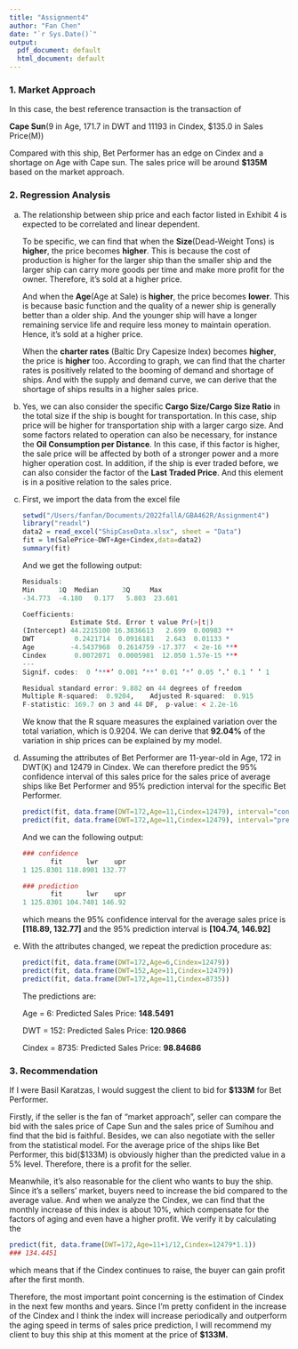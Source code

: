 ```yaml
---
title: "Assignment4"
author: "Fan Chen"
date: "`r Sys.Date()`"
output:
  pdf_document: default
  html_document: default
---
```


### 1. Market Approach

In this case, the best reference transaction is the transaction of

**Cape Sun**(9 in Age, 171.7 in DWT and 11193 in Cindex, \$135.0 in Sales Price(M))

Compared with this ship, Bet Performer has an edge on Cindex and a shortage on Age with Cape sun. The sales price will be around **\$135M** based on the market approach.

### 2. Regression Analysis

a)  The relationship between ship price and each factor listed in Exhibit 4 is expected to be correlated and linear dependent.

    To be specific, we can find that when the **Size**(Dead-Weight Tons) is **higher**, the price becomes **higher**. This is because the cost of production is higher for the larger ship than the smaller ship and the larger ship can carry more goods per time and make more profit for the owner. Therefore, it's sold at a higher price.

    And when the **Age**(Age at Sale) is **higher**, the price becomes **lower**. This is because basic function and the quality of a newer ship is generally better than a older ship. And the younger ship will have a longer remaining service life and require less money to maintain operation. Hence, it's sold at a higher price.

    When the **charter rates** (Baltic Dry Capesize Index) becomes **higher**, the price is **higher** too. According to graph, we can find that the charter rates is positively related to the booming of demand and shortage of ships. And with the supply and demand curve, we can derive that the shortage of ships results in a higher sales price.

b)  Yes, we can also consider the specific **Cargo Size/Cargo Size Ratio** in the total size if the ship is bought for transportation. In this case, ship price will be higher for transportation ship with a larger cargo size. And some factors related to operation can also be necessary, for instance the **Oil Consumption per Distance**. In this case, if this factor is higher, the sale price will be affected by both of a stronger power and a more higher operation cost. In addition, if the ship is ever traded before, we can also consider the factor of the **Last Traded Price**. And this element is in a positive relation to the sales price.

c)  First, we import the data from the excel file

    ``` r
    setwd("/Users/fanfan/Documents/2022fallA/GBA462R/Assignment4")
    library("readxl")
    data2 = read_excel("ShipCaseData.xlsx", sheet = "Data")
    fit = lm(SalePrice~DWT+Age+Cindex,data=data2)
    summary(fit)
    ```

    And we get the following output:

    ``` r
    Residuals:
    Min      1Q  Median      3Q     Max 
    -34.773  -4.180   0.177   5.803  23.601 

    Coefficients:
                Estimate Std. Error t value Pr(>|t|)    
    (Intercept) 44.2215100 16.3836613   2.699  0.00983 ** 
    DWT          0.2421714  0.0916181   2.643  0.01133 *  
    Age         -4.5437968  0.2614759 -17.377  < 2e-16 ***
    Cindex       0.0072071  0.0005981  12.050 1.57e-15 ***
    ---
    Signif. codes:  0 ‘***’ 0.001 ‘**’ 0.01 ‘*’ 0.05 ‘.’ 0.1 ‘ ’ 1

    Residual standard error: 9.882 on 44 degrees of freedom
    Multiple R-squared:  0.9204,    Adjusted R-squared:  0.915 
    F-statistic: 169.7 on 3 and 44 DF,  p-value: < 2.2e-16
    ```

    We know that the R square measures the explained variation over the total variation, which is 0.9204. We can derive that **92.04%** of the variation in ship prices can be explained by my model.

d)  Assuming the attributes of Bet Performer are 11-year-old in Age, 172 in DWT(K) and 12479 in Cindex. We can therefore predict the 95% confidence interval of this sales price for the sales price of average ships like Bet Performer and 95% prediction interval for the specific Bet Performer.

    ``` r
    predict(fit, data.frame(DWT=172,Age=11,Cindex=12479), interval="confidence", level = 0.95)
    predict(fit, data.frame(DWT=172,Age=11,Cindex=12479), interval="prediction",level = 0.95)
    ```

    And we can the following output:

    ``` r
    ### confidence
           fit      lwr    upr
    1 125.8301 118.8901 132.77

    ### prediction
           fit      lwr    upr
    1 125.8301 104.7401 146.92
    ```

    which means the 95% confidence interval for the average sales price is **[118.89, 132.77]** and the 95% prediction interval is **[104.74, 146.92]**

e)  With the attributes changed, we repeat the prediction procedure as:

    ``` r
    predict(fit, data.frame(DWT=172,Age=6,Cindex=12479))
    predict(fit, data.frame(DWT=152,Age=11,Cindex=12479))
    predict(fit, data.frame(DWT=172,Age=11,Cindex=8735))
    ```

    The predictions are:

    Age = 6: Predicted Sales Price: **148.5491**

    DWT = 152: Predicted Sales Price: **120.9866**

    Cindex = 8735: Predicted Sales Price: **98.84686**

### 3. Recommendation

If I were Basil Karatzas, I would suggest the client to bid for **\$133M** for Bet Performer.

Firstly, if the seller is the fan of "market approach", seller can compare the bid with the sales price of Cape Sun and the sales price of Sumihou and find that the bid is faithful. Besides, we can also negotiate with the seller from the statistical model. For the average price of the ships like Bet Performer, this bid(\$133M) is obviously higher than the predicted value in a 5% level. Therefore, there is a profit for the seller.

Meanwhile, it's also reasonable for the client who wants to buy the ship. Since it's a sellers' market, buyers need to increase the bid compared to the average value. And when we analyze the Cindex, we can find that the monthly increase of this index is about 10%, which compensate for the factors of aging and even have a higher profit. We verify it by calculating the

``` r
predict(fit, data.frame(DWT=172,Age=11+1/12,Cindex=12479*1.1))
### 134.4451
```

which means that if the Cindex continues to raise, the buyer can gain profit after the first month.

Therefore, the most important point concerning is the estimation of Cindex in the next few months and years. Since I'm pretty confident in the increase of the Cindex and I think the index will increase periodically and outperform the aging speed in terms of sales price prediction, I will recommend my client to buy this ship at this moment at the price of **\$133M.**
